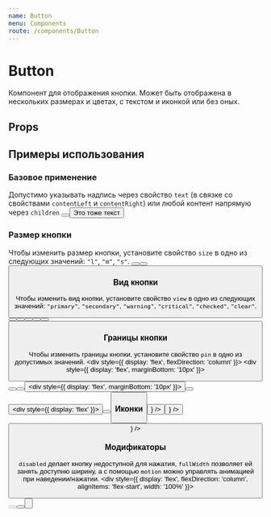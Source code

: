 ```yaml
---
name: Button
menu: Components
route: /components/Button
---
```




<ThemeSelect />

# Button
Компонент для отображения кнопки. Может быть отображена в нескольких размерах и цветах, с текстом и иконкой или без оных.

## Props
<Props of={Button} />

## Примеры использования

### Базовое применение
Допустимо указывать надпись через свойство ``text`` (в связке со свойствами ``contentLeft`` и ``contentRight``) или любой контент напрямую через ``children``
<Playground>
  <ThemeBackground>
    <Button text="Это текст" />
    <Button>
        <span>Это тоже текст</span>
    </Button>
  </ThemeBackground>
</Playground>

### Размер кнопки
Чтобы изменить размер кнопки, установите свойство ``size`` в одно из следующих значений: ``"l"``, ``"m"``, ``"s"``.
<Playground>
  <ThemeBackground>
    <Button text="Button" size="l" />
    <Button text="Button" size="m" />
    <Button text="Button" size="s" />
  </ThemeBackground>
</Playground>

### Вид кнопки
Чтобы изменить вид кнопки, установите свойство ``view`` в одно из следующих значений: ``"primary"``, ``"secondary"``, ``"warning"``, ``"critical"``, ``"checked"``, ``"clear"``.
<Playground>
  <ThemeBackground>
    <Button text="Button" view="primary" size="s" />
    <Button text="Button" view="secondary" size="s" />
    <Button text="Button" view="warning" size="s" />
    <Button text="Button" view="critical" size="s" />
    <Button text="Button" view="checked" size="s" />
    <Button text="Button" view="clear" size="s" />
  </ThemeBackground>
</Playground>

### Границы кнопки
Чтобы изменить границы кнопки, установите свойство ``pin`` в одно из допустимых значений.
<Playground>
  <ThemeBackground>
    <div style={{ display: 'flex', flexDirection: 'column' }}>
      <div style={{ display: 'flex', marginBottom: '10px' }}>
        <Button text="Button" pin="square-square" size="s" />
        <Button text="Button" pin="circle-circle" size="s" />
        <Button text="Button" pin="clear-clear" size="s" />
      </div>
      <div style={{ display: 'flex', marginBottom: '10px' }}>
        <Button text="Button" pin="square-clear" size="s" />
        <Button pin="clear-square" size="s"/>
      </div>
      <div style={{ display: 'flex' }}>
        <Button text="Button" pin="circle-clear" size="s" />
        <Button text="Button" pin="clear-circle" size="s" />
      </div>
    </div>
  </ThemeBackground>
</Playground>

### Иконки
<Playground>
  <ThemeBackground>
    <Button text="Button" contentLeft={<IconAssistant />} />
    <Button text="Button" contentRight={<IconAssistant />} />
    <Button text="Button" contentRight={<IconAssistant />} />
  </ThemeBackground>
</Playground>

### Модификаторы
``disabled`` делает кнопку недоступной для нажатия, ``fullWidth`` позволяет ей занять доступню ширину, а с помощью ``motion`` можно управлять анимацией при наведении/нажатии.
<Playground>
  <ThemeBackground>
    <div style={{ display: 'flex', flexDirection: 'column', alignItems: 'flex-start', width: '100%' }}>
      <Button text="Недоступно" disabled />
      <Button text="Широкая кнопка" fullWidth />
      <Button text="Без анимации" motion={false} />
    </div>
  </ThemeBackground>
</Playground>
